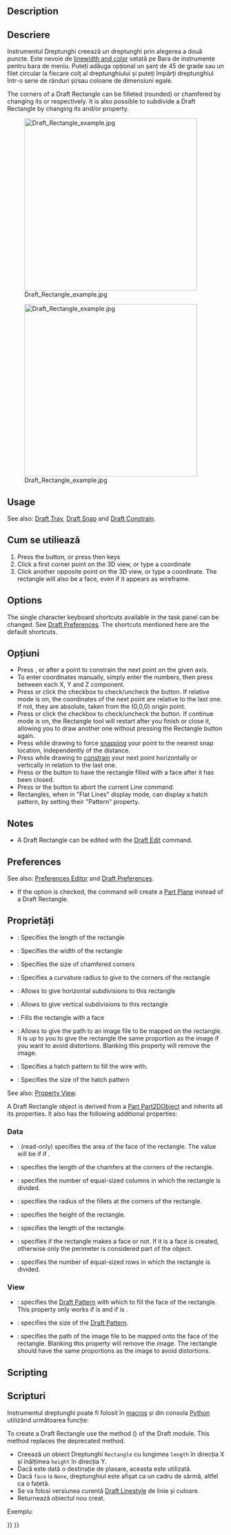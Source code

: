 <languages/>

{{Docnav
|[[Draft_Ellipse|Ellipse]]
|[[Draft_Polygon|Polygon]]
|[[Draft_Workbench|Draft]]
|IconL=Draft_Ellipse.svg 
|IconR=Draft_Polygon.svg 
|IconC=Workbench_Draft.svg
}}

<div class="mw-translate-fuzzy">
{{GuiCommand/ro
|Name=Draft Rectangle
|Name/ro=Dreptunghi
|Workbenches=[[Draft_Workbench/ro|Draft]], [[Arch_Workbench/ro|Arch]]
|MenuLocation=Draft → Rectangle
|Shortcut={{KEY|R}} {{KEY|E}}
|Version=0.7
|SeeAlso=[[Part Box/ro|Part Box]]
}}
</div>

==Description==

<div class="mw-translate-fuzzy">
== Descriere ==
Instrumentul Dreptunghi creează un dreptunghi prin alegerea a două puncte. Este nevoie de [[Draft Linestyle/ro|linewidth and color]] setată pe  Bara de instrumente pentru bara de meniu. Puteți adăuga opțional un șanț de 45 de grade sau un filet circular la fiecare colț al dreptunghiului și puteți împărți dreptunghiul într-o serie de rânduri și/sau coloane de dimensiuni egale.
</div>

The corners of a Draft Rectangle can be filleted (rounded) or chamfered by changing its {{PropertyData|Fillet Radius}} or {{PropertyData|Chamfer Size}} respectively. It is also possible to subdivide a Draft Rectangle by changing its {{PropertyData|Columns}} and/or {{PropertyData|Rows}} property.

[[Image:Draft_Rectangle_example.jpg|400px]]
<div class="mw-translate-fuzzy">
[[Image:Draft_Rectangle_example.jpg|400px]]
</div>

==Usage==

See also: [[Draft_Tray|Draft Tray]], [[Draft_Snap|Draft Snap]] and [[Draft_Constrain|Draft Constrain]].

<div class="mw-translate-fuzzy">
==Cum se utiliează==
# Press the {{KEY|[[Image:Draft Rectangle.png|16px]] [[Draft Rectangle/ro|Draft Rectangle]]}} button, or press {{KEY|R}} then {{KEY|E}} keys
# Click a first corner point on the 3D view, or type a coordinate
# Click another opposite point on the 3D view, or type a coordinate. The rectangle will also be a face, even if it appears as wireframe.
</div>

==Options==

The single character keyboard shortcuts available in the task panel can be changed. See [[Draft_Preferences|Draft Preferences]]. The shortcuts mentioned here are the default shortcuts.

<div class="mw-translate-fuzzy">
==Opțiuni==
* Press {{KEY|X}}, {{KEY|Y}} or {{KEY|Z}} after a point to constrain the next point on the given axis.
* To enter coordinates manually, simply enter the numbers, then press {{KEY|ENTER}} between each X, Y and Z component.
* Press {{KEY|R}} or click the checkbox to check/uncheck the {{KEY|'''Relative'''}} button. If relative mode is on, the coordinates of the next point are relative to the last one. If not, they are absolute, taken from the (0,0,0) origin point.
* Press {{KEY|T}} or click the checkbox to check/uncheck the {{KEY|'''Continue'''}} button. If continue mode is on, the Rectangle tool will restart after you finish or close it, allowing you to draw another one without pressing the Rectangle button again.
* Press {{KEY|CTRL}} while drawing to force [[Draft_Snap/ro|snapping]] your point to the nearest snap location, independently of the distance.
* Press {{KEY|SHIFT}} while drawing to [[Draft_Constrain/ro|constrain]] your next point horizontally or vertically in relation to the last one.
* Press {{KEY|I}} or the {{KEY|'''Filled'''}} button to have the rectangle filled with a face after it has been closed.
* Press {{KEY|ESC}} or the {{KEY|'''Cancel'''}} button to abort the current Line command.
* Rectangles, when in "Flat Lines" display mode, can display a hatch pattern, by setting their "Pattern" property.
</div>

==Notes==

* A Draft Rectangle can be edited with the [[Draft_Edit|Draft Edit]] command.

==Preferences==

See also: [[Preferences_Editor|Preferences Editor]] and [[Draft_Preferences|Draft Preferences]].

* If the {{MenuCommand|Edit → Preferences → Draft → General → Create Part primitives if possible}} option is checked, the command will create a [[Part_Plane|Part Plane]] instead of a Draft Rectangle.

<span id="Properties"></span>
<div class="mw-translate-fuzzy">
==Proprietăți==
* {{PropertyData/ro|Length}}: Specifies the length of the rectangle
* {{PropertyData/ro|Width}}: Specifies the width of the rectangle
* {{PropertyData/ro|Chamfer Size}}: Specifies the size of chamfered corners
* {{PropertyData/ro|Fillet Radius}}: Specifies a curvature radius to give to the corners of the rectangle
* {{PropertyData/ro|Rows}}: Allows to give horizontal subdivisions to this rectangle
* {{PropertyData/ro|Columns}}: Allows to give vertical subdivisions to this rectangle
* {{PropertyData/ro|Make Face}}: Fills the rectangle with a face
* {{PropertyView/ro|Texture Image}}: Allows to give the path to an image file to be mapped on the rectangle. It is up to you to give the rectangle the same proportion as the image if you want to avoid distortions. Blanking this property will remove the image.
* {{PropertyView/ro|Pattern}}: Specifies a hatch pattern to fill the wire with.
* {{PropertyView/ro|Pattern Size}}: Specifies the size of the hatch pattern
</div>

See also: [[Property_View|Property View]].

A Draft Rectangle object is derived from a [[Part_Part2DObject|Part Part2DObject]] and inherits all its properties. It also has the following additional properties:

=== Data ===

{{TitleProperty|Draft}}

* {{PropertyData|Area|Area}}: (read-only) specifies the area of the face of the rectangle. The value will be {{value|0.0}} if {{PropertyData|Make Face}} if {{FALSE}}.
* {{PropertyData|Chamfer Size|Length}}: specifies the length of the chamfers at the corners of the rectangle.
* {{PropertyData|Columns|Integer}}: specifies the number of equal-sized columns in which the rectangle is divided.
* {{PropertyData|Fillet Radius|Length}}: specifies the radius of the fillets at the corners of the rectangle.
* {{PropertyData|Height|Distance}}: specifies the height of the rectangle.
* {{PropertyData|Length|Distance}}: specifies the length of the rectangle.
* {{PropertyData|Make Face|Bool}}: specifies if the rectangle makes a face or not. If it is {{TRUE}} a face is created, otherwise only the perimeter is considered part of the object.
* {{PropertyData|Rows|Integer}}: specifies the number of equal-sized rows in which the rectangle is divided.

=== View ===

{{TitleProperty|Draft}}

* {{PropertyView|Pattern|Enumeration}}: specifies the [[Draft_Pattern|Draft Pattern]] with which to fill the face of the rectangle. This property only works if {{PropertyData|Make Face}} is {{TRUE}} and if {{PropertyView|Display Mode}} is {{value|Flat Lines}}.
* {{PropertyView|Pattern Size|Float}}: specifies the size of the [[Draft_Pattern|Draft Pattern]].
* {{PropertyView|Texture Image|File}}: specifies the path of the image file to be mapped onto the face of the rectangle. Blanking this property will remove the image. The rectangle should have the same proportions as the image to avoid distortions.

==Scripting==

<div class="mw-translate-fuzzy">
== Scripturi ==
Instrumentul dreptunghi poate fi folosit în [[macros/ro|macros]] și din consola [[Python/ro|Python]]  utilizând următoarea funcție:
</div>

To create a Draft Rectangle use the {{incode|make_rectangle}} method ({{Version|0.19}}) of the Draft module. This method replaces the deprecated {{incode|makeRectangle}} method.

{{Code|code=
rectangle = make_rectangle(length, height, placement=None, face=None, support=None)
}}

<div class="mw-translate-fuzzy">
* Creează un obiect Dreptunghi <code>Rectangle</code>   cu lungimea <code>length</code>   în direcția X și înălțimea <code>height</code> în direcția Y.
* Dacă este dată o destinație de plasare, aceasta este utilizată.
* Dacă <code>face</code> is <code>None</code>, dreptunghiul este afișat ca un cadru de sârmă, altfel ca o fațetă.
* Se va folosi versiunea curentă  [[Draft Linestyle/ro|Draft Linestyle]] de linie și culoare.
* Returnează obiectul nou creat.
</div>

Exempluː
{{Code|code=
import FreeCAD as App
import Draft

doc = App.newDocument()

rectangle1 = Draft.make_rectangle(4000, 1000)
rectangle2 = Draft.make_rectangle(1000, 4000)

zaxis = App.Vector(0, 0, 1)
p3 = App.Vector(1000, 1000, 0)
place3 = App.Placement(p3, App.Rotation(zaxis, 45))

rectangle3 = Draft.make_rectangle(3500, 250, placement=place3)

doc.recompute()
}}


{{Docnav
|[[Draft_Ellipse|Ellipse]]
|[[Draft_Polygon|Polygon]]
|[[Draft_Workbench|Draft]]
|IconL=Draft_Ellipse.svg 
|IconR=Draft_Polygon.svg 
|IconC=Workbench_Draft.svg
}}

{{Draft Tools navi{{#translation:}}}}
{{Userdocnavi{{#translation:}}}}